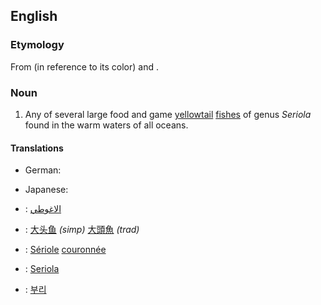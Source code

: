 ==English==

===Etymology===
From {{term|amber}} (in reference to its color) and {{term|jack}}.

===Noun===
{{wikipedia}}
{{en-noun}}

# Any of several large food and game [[yellowtail]] [[fish]]es of genus ''Seriola'' found in the warm waters of all oceans.
====Translations====
{{trans-top|fishes of genus ''Seriola''}}
* German: {{t+|de|Gelbschwanzmakrele|f}}
{{trans-mid}}
* Japanese: {{t|ja|カンパチ|tr=kanpachi}}
{{trans-bottom}}
{{checktrans-top}}	
* {{ttbc|Arabic}}: [[الاغوطي]] <!-- translate.google.com / machine translation -->
* {{ttbc|Chinese}}: [[大头鱼]] ''(simp)'' [[大頭魚 ]] ''(trad)'' <!-- translate.google.com / machine translation -->
* {{ttbc|fr}}: [[Sériole]] [[couronnée]] <!-- translate.google.com / machine translation -->
{{trans-mid}}
* {{ttbc|Italian}}: [[Seriola]] <!-- translate.google.com / machine translation -->
* {{ttbc|Korean}}: [[부리]] <!-- translate.google.com / machine translation -->
{{trans-bottom}}
